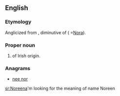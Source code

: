 ==English==

===Etymology===
Anglicized from {{etyl|ga}} {{term|Nóirín|term=ga}}, diminutive of {{term|Nóra|lang=ga}} ( =[[Nora]]).

===Proper noun===
{{infl|en|proper noun}}

# {{given name|female}} of Irish origin.

===Anagrams===
* [[nee nor#English|nee nor]]

[[sr:Noreen]]a'm looking for the meaning of name Noreen